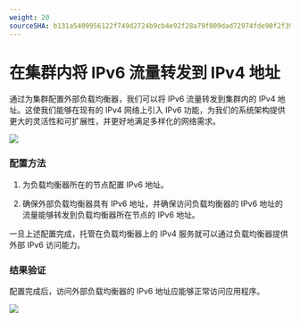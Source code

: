 ```yaml
---
weight: 20
sourceSHA: b131a5409956122f749d2724b9cb4e92f28a79f809dad72974fde90f2f398abe
---
```


# 在集群内将 IPv6 流量转发到 IPv4 地址

通过为集群配置外部负载均衡器，我们可以将 IPv6 流量转发到集群内的 IPv4 地址。这使我们能够在现有的 IPv4 网络上引入 IPv6 功能，为我们的系统架构提供更大的灵活性和可扩展性，并更好地满足多样化的网络需求。

![](../../../../en/configure/networking/assets/albipv6.png)

### 配置方法

1. 为负载均衡器所在的节点配置 IPv6 地址。

2. 确保外部负载均衡器具有 IPv6 地址，并确保访问负载均衡器的 IPv6 地址的流量能够转发到负载均衡器所在节点的 IPv6 地址。

一旦上述配置完成，托管在负载均衡器上的 IPv4 服务就可以通过负载均衡器提供外部 IPv6 访问能力。

### 结果验证

配置完成后，访问外部负载均衡器的 IPv6 地址应能够正常访问应用程序。

![](../../../../en/configure/networking/assets/albipv6ipv4.png)
